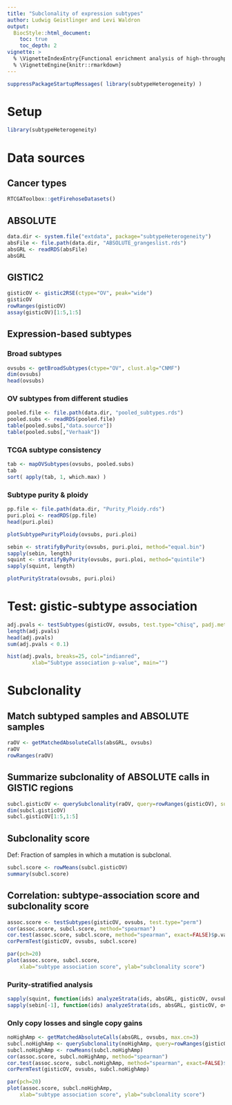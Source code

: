 ```yaml
---
title: "Subclonality of expression subtypes"
author: Ludwig Geistlinger and Levi Waldron
output:
  BiocStyle::html_document:
    toc: true
    toc_depth: 2
vignette: >
  % \VignetteIndexEntry{Functional enrichment analysis of high-throughput omics data}
  % \VignetteEngine{knitr::rmarkdown}
---
```


```r
suppressPackageStartupMessages( library(subtypeHeterogeneity) )
```

# Setup
```r
library(subtypeHeterogeneity)
```

# Data sources

## Cancer types
```r
RTCGAToolbox::getFirehoseDatasets()
```

## ABSOLUTE
```r
data.dir <- system.file("extdata", package="subtypeHeterogeneity") 
absFile <- file.path(data.dir, "ABSOLUTE_grangeslist.rds")
absGRL <- readRDS(absFile) 
absGRL
```

## GISTIC2
```r
gisticOV <- gistic2RSE(ctype="OV", peak="wide")
gisticOV
rowRanges(gisticOV)
assay(gisticOV)[1:5,1:5]
```

## Expression-based subtypes
### Broad subtypes
```r
ovsubs <- getBroadSubtypes(ctype="OV", clust.alg="CNMF")
dim(ovsubs)
head(ovsubs)
```

### OV subtypes from different studies
```r
pooled.file <- file.path(data.dir, "pooled_subtypes.rds")
pooled.subs <- readRDS(pooled.file)
table(pooled.subs[,"data.source"])
table(pooled.subs[,"Verhaak"])  
```

### TCGA subtype consistency
```r
tab <- mapOVSubtypes(ovsubs, pooled.subs)
tab
sort( apply(tab, 1, which.max) )
```

### Subtype purity & ploidy
```r
pp.file <- file.path(data.dir, "Purity_Ploidy.rds")
puri.ploi <- readRDS(pp.file)
head(puri.ploi)
```

```r
plotSubtypePurityPloidy(ovsubs, puri.ploi)
```

```r
sebin <- stratifyByPurity(ovsubs, puri.ploi, method="equal.bin")
sapply(sebin, length)
squint <- stratifyByPurity(ovsubs, puri.ploi, method="quintile")
sapply(squint, length)
```

```r
plotPurityStrata(ovsubs, puri.ploi)
```

# Test: gistic-subtype association
```r
adj.pvals <- testSubtypes(gisticOV, ovsubs, test.type="chisq", padj.method="BH")
length(adj.pvals)
head(adj.pvals)
sum(adj.pvals < 0.1)
```

```r
hist(adj.pvals, breaks=25, col="indianred",
        xlab="Subtype association p-value", main="")
```


# Subclonality

## Match subtyped samples and ABSOLUTE samples 
```r
raOV <- getMatchedAbsoluteCalls(absGRL, ovsubs)
raOV
rowRanges(raOV)
```

## Summarize subclonality of ABSOLUTE calls in GISTIC regions 
```r
subcl.gisticOV <- querySubclonality(raOV, query=rowRanges(gisticOV), sum.method="any")
dim(subcl.gisticOV)
subcl.gisticOV[1:5,1:5]
```

## Subclonality score
Def: Fraction of samples in which a mutation is subclonal.
```r
subcl.score <- rowMeans(subcl.gisticOV)
summary(subcl.score)
```

## Correlation: subtype-association score and subclonality score
```r
assoc.score <- testSubtypes(gisticOV, ovsubs, test.type="perm")
cor(assoc.score, subcl.score, method="spearman")
cor.test(assoc.score, subcl.score, method="spearman", exact=FALSE)$p.value
corPermTest(gisticOV, ovsubs, subcl.score)
```

```r
par(pch=20)
plot(assoc.score, subcl.score, 
    xlab="subtype association score", ylab="subclonality score")
```

### Purity-stratified analysis
```r
sapply(squint, function(ids) analyzeStrata(ids, absGRL, gisticOV, ovsubs))
sapply(sebin[-1], function(ids) analyzeStrata(ids, absGRL, gisticOV, ovsubs))
```

### Only copy losses and single copy gains
```r
noHighAmp <- getMatchedAbsoluteCalls(absGRL, ovsubs, max.cn=3)
subcl.noHighAmp <- querySubclonality(noHighAmp, query=rowRanges(gisticOV))
subcl.noHighAmp <- rowMeans(subcl.noHighAmp)
cor(assoc.score, subcl.noHighAmp, method="spearman")
cor.test(assoc.score, subcl.noHighAmp, method="spearman", exact=FALSE)$p.value
corPermTest(gisticOV, ovsubs, subcl.noHighAmp)
```

```r
par(pch=20)
plot(assoc.score, subcl.noHighAmp, 
    xlab="subtype association score", ylab="subclonality score")
```
